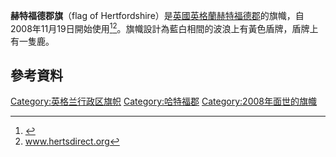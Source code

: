 {{expand|time=2016-02-29T16:35:30+00:00}}
{{Infobox flag
| Name = Hertfordshire
| Article = 
| Type = 
| Image = County Flag of Hertfordshire.svg
| Nickname = 
| Morenicks = 
| Use = 
| Symbol = 
| Proportion = 3:5
| Adoption = 2008年11月19日
| Design = 
| Designer = [[College_of_Arms|College of Arms]]
}}
'''赫特福德郡旗'''（flag of Hertfordshire）是[[英國|英國]][[英格蘭|英格蘭]][[赫特福德郡|赫特福德郡]]的旗幟，自2008年11月19日開始使用<ref>{{Cite web |url=http://www.whtimes.co.uk/content/whtimes/news/story.aspx?brand=WHTOnline&category=News&tBrand=HertsCambsOnline&tCategory=newslatestWHT&itemid=WEED24%20Nov%202008%2017%3A48%3A07%3A700 |title=www.whtimes.co.uk |access-date=2016-02-24 |archive-date=2005-08-24 |archive-url=https://web.archive.org/web/20050824162245/http://www.whtimes.co.uk/content/whtimes/news/story.aspx?brand=whtonline |dead-url=no }}</ref><ref>[http://www.hertsdirect.org/yrccouncil/civic_calendar/archive/Policy%20&%20Resources%20Cabinet%20Panel_7/081113%2009%20Item%208%20County%20Flag.doc www.hertsdirect.org]{{dead link|date=十月 2017 |bot=InternetArchiveBot }}</ref>。旗幟設計為藍白相間的波浪上有黃色盾牌，盾牌上有一隻鹿。
==參考資料==
{{Reflist|2}}

[[Category:英格兰行政区旗帜|Category:英格兰行政区旗帜]]
[[Category:哈特福郡|Category:哈特福郡]]
[[Category:2008年面世的旗幟|Category:2008年面世的旗幟]]
{{flag-stub}}